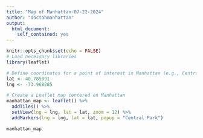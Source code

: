 ---
title: "Map of Manhattan-07-22-2024" 
author: "doctahmanhattan"
output: 
  html_document:
    self_contained: yes
---

```{r setup, include=FALSE}
knitr::opts_chunk$set(echo = FALSE)
# Load necessary libraries
library(leaflet)
```

```{r}
# Define coordinates for a point of interest in Manhattan (e.g., Central Park) #
lat <- 40.785091
lng <- -73.968285
```
```{r}
# Create a Leaflet map centered on Manhattan
manhattan_map <- leaflet() %>%
  addTiles() %>%
  setView(lng = lng, lat = lat, zoom = 12) %>%
  addMarkers(lng = lng, lat = lat, popup = "Central Park")
```
```{r}
manhattan_map
```